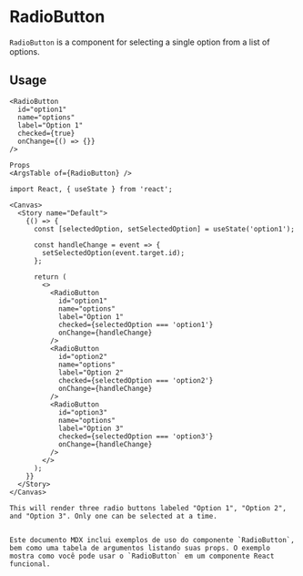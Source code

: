 
<Meta title="Components/RadioButton" component={RadioButton} />

# RadioButton

`RadioButton` is a component for selecting a single option from a list of options.

## Usage

```tsx
<RadioButton
  id="option1"
  name="options"
  label="Option 1"
  checked={true}
  onChange={() => {}}
/>

Props
<ArgsTable of={RadioButton} />

import React, { useState } from 'react';

<Canvas>
  <Story name="Default">
    {() => {
      const [selectedOption, setSelectedOption] = useState('option1');

      const handleChange = event => {
        setSelectedOption(event.target.id);
      };

      return (
        <>
          <RadioButton
            id="option1"
            name="options"
            label="Option 1"
            checked={selectedOption === 'option1'}
            onChange={handleChange}
          />
          <RadioButton
            id="option2"
            name="options"
            label="Option 2"
            checked={selectedOption === 'option2'}
            onChange={handleChange}
          />
          <RadioButton
            id="option3"
            name="options"
            label="Option 3"
            checked={selectedOption === 'option3'}
            onChange={handleChange}
          />
        </>
      );
    }}
  </Story>
</Canvas>

This will render three radio buttons labeled "Option 1", "Option 2", and "Option 3". Only one can be selected at a time.


Este documento MDX inclui exemplos de uso do componente `RadioButton`, bem como uma tabela de argumentos listando suas props. O exemplo mostra como você pode usar o `RadioButton` em um componente React funcional.
```
